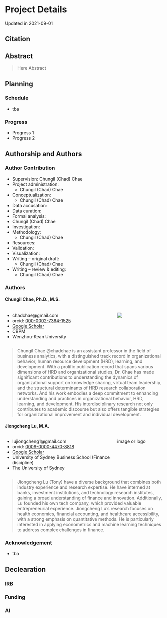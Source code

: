 # Project Details {.unnumbered}
Updated in 2021-09-01

## Citation

## Abstract

> Here Abstract

## Planning

### Schedule
- tba

### Progress
- Progress 1
- Progress 2

## Authorship and Authors

### Author Contribution

- Supervision: Chungil (Chad) Chae 
- Project administration:
  - Chungil (Chad) Chae
- Conceptualization:
  - Chungil (Chad) Chae
-  Data accusation:
-  Data curation:
-  Formal analysis:
  - Chungil (Chad) Chae
- Investigation:
- Methodology:
  - Chungil (Chad) Chae
- Resources:
- Validation:
- Visualization:
- Writing – original draft:
  - Chungil (Chad) Chae
- Writing – review & editing:
  - Chungil (Chad) Chae



### Authors

#### Chungil Chae, Ph.D., M.S.

:::: {.columns}

::: {.column width="70%"}
- chadchae\@gmail.com
- orcid: [000-0002-7364-1525](https://orcid.org/0000-0002-7364-1525)
- [Google Scholar](https://scholar.google.com/citations?user=c4lRBrkAAAAJ&hl=en)
- CBPM
- Wenzhou-Kean University

:::

::: {.column width="30%"}
![](img/chadchae.png)
:::


::::

> Chungil Chae @chadchae is an assistant professor in the field of business analytics, with a distinguished track record in organizational behavior, human resource development (HRD), learning, and development. With a prolific publication record that spans various dimensions of HRD and organizational studies, Dr. Chae has made significant contributions to understanding the dynamics of organizational support on knowledge sharing, virtual team leadership, and the structural determinants of HRD research collaboration networks. And his work embodies a deep commitment to enhancing understanding and practices in organizational behavior, HRD, learning, and development. His interdisciplinary research not only contributes to academic discourse but also offers tangible strategies for organizational improvement and individual development.

#### Jiongcheng Lu, M.A.

:::: {.columns}

::: {.column width="70%"}
- lujiongcheng1\@gmail.com
- orcid: [0009-0000-4470-8818](https://orcid.org/0009-0000-4470-8818)
- [Google Scholar](https://scholar.google.com/citations?user=KYyei4sAAAAJ&hl=zh-CN&oi=ao)
- University of Sydney Business School (Finance discipline)
- The University of Sydney

:::

::: {.column width="30%"}
image or logo
:::

::::

> Jiongcheng Lu (Tony) have a diverse background that combines both industry experience and research expertise. He have interned at banks, investment institutions, and technology research institutes, gaining a broad understanding of finance and innovation. Additionally, Lu founded his own tech company, which provided valuable entrepreneurial experience. Jiongcheng Lu's research focuses on health economics, financial accounting, and healthcare accessibility, with a strong emphasis on quantitative methods. He is particularly interested in applying econometrics and machine learning techniques to address complex challenges in finance.

### Acknowledgement

-   tba

## Declearation

### IRB

### Funding

### AI

